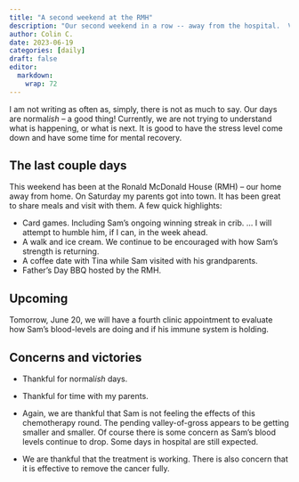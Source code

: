 ```yaml
---
title: "A second weekend at the RMH"
description: "Our second weekend in a row -- away from the hospital.  Visits with Gram and Papa C. "
author: Colin C.
date: 2023-06-19
categories: [daily]
draft: false
editor: 
  markdown: 
    wrap: 72
---
```


I am not writing as often as, simply, there is not as much to say. Our
days are normal*ish* -- a good thing! Currently, we are not trying to understand what is
happening, or what is next. It is good to have the stress level come
down and have some time for mental recovery.

## The last couple days

This weekend has been at the Ronald McDonald House (RMH) -- our home
away from home. On Saturday my parents got into town. It has been great
to share meals and visit with them. A few quick highlights:

-   Card games. Including Sam's ongoing winning streak in crib. ... I
    will attempt to humble him, if I can, in the week ahead.
-   A walk and ice cream. We continue to be encouraged with how Sam's
    strength is returning.\
-   A coffee date with Tina while Sam visited with his grandparents.
-   Father's Day BBQ hosted by the RMH.

## Upcoming

Tomorrow, June 20, we will have a fourth clinic appointment to evaluate
how Sam's blood-levels are doing and if his immune system is holding. 

## Concerns and victories

-   Thankful for normal*ish* days.

-   Thankful for time with my parents.

-   Again, we are thankful that Sam is not feeling the effects of this
    chemotherapy round. The pending valley-of-gross appears to be
    getting smaller and smaller. Of course there is some concern as
    Sam's blood levels continue to drop. Some days in hospital are still
    expected.

-   We are thankful that the treatment is working. There is also concern
    that it is effective to remove the cancer fully.